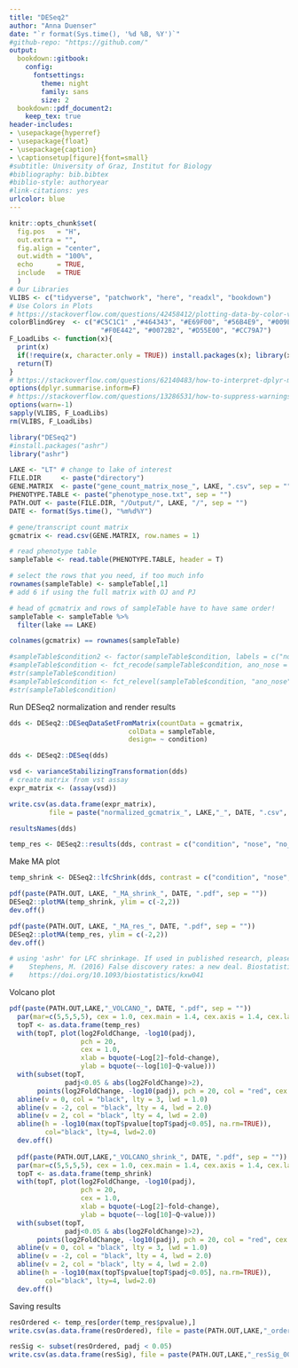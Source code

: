 ```yaml
---
title: "DESeq2"
author: "Anna Duenser"
date: "`r format(Sys.time(), '%d %B, %Y')`"
#github-repo: "https://github.com/"
output:
  bookdown::gitbook:
    config:
      fontsettings:
        theme: night
        family: sans
        size: 2
  bookdown::pdf_document2:
    keep_tex: true
header-includes:
- \usepackage{hyperref}
- \usepackage{float}
- \usepackage{caption}
- \captionsetup[figure]{font=small}
#subtitle: University of Graz, Institut for Biology
#bibliography: bib.bibtex
#biblio-style: authoryear
#link-citations: yes
urlcolor: blue
---
```


```r
knitr::opts_chunk$set(
  fig.pos   = "H",
  out.extra = "",
  fig.align = "center",
  out.width = "100%",
  echo      = TRUE,
  include   = TRUE
  )
# Our Libraries
VLIBS <- c("tidyverse", "patchwork", "here", "readxl", "bookdown")
# Use Colors in Plots
# https://stackoverflow.com/questions/42458412/plotting-data-by-color-variable-with-ggplot2-in-r#comment72062654_42458412
colorBlindGrey  <- c("#C5C1C1" ,"#464343", "#E69F00", "#56B4E9", "#009E73",
                       "#F0E442", "#0072B2", "#D55E00", "#CC79A7")
F_LoadLibs <- function(x){
  print(x)
  if(!require(x, character.only = TRUE)) install.packages(x); library(x, character.only = TRUE);
  return(T)
}
# https://stackoverflow.com/questions/62140483/how-to-interpret-dplyr-message-summarise-regrouping-output-by-x-override
options(dplyr.summarise.inform=F)
# https://stackoverflow.com/questions/13286531/how-to-suppress-warnings-when-plotting-with-ggplot
options(warn=-1)
sapply(VLIBS, F_LoadLibs)
rm(VLIBS, F_LoadLibs)

```

```r
library("DESeq2")
#install.packages("ashr")
library("ashr")
```

```r
LAKE <- "LT" # change to lake of interest
FILE.DIR     <- paste("directory")
GENE.MATRIX  <- paste("gene_count_matrix_nose_", LAKE, ".csv", sep = "")
PHENOTYPE.TABLE <- paste("phenotype_nose.txt", sep = "")
PATH.OUT <- paste(FILE.DIR, "/Output/", LAKE, "/", sep = "")
DATE <- format(Sys.time(), "%m%d%Y")
```

```r

# gene/transcript count matrix
gcmatrix <- read.csv(GENE.MATRIX, row.names = 1)

# read phenotype table
sampleTable <- read.table(PHENOTYPE.TABLE, header = T)

# select the rows that you need, if too much info
rownames(sampleTable) <- sampleTable[,1]
# add 6 if using the full matrix with OJ and PJ

# head of gcmatrix and rows of sampleTable have to have same order!
sampleTable <- sampleTable %>% 
  filter(lake == LAKE)

colnames(gcmatrix) == rownames(sampleTable)

#sampleTable$condition2 <- factor(sampleTable$condition, labels = c("nose","ano_nose"))
#sampleTable$condition <- fct_recode(sampleTable$condition, ano_nose = "no_nose")
#str(sampleTable$condition)
#sampleTable$condition <- fct_relevel(sampleTable$condition, "ano_nose", after = 2)
#str(sampleTable$condition)


```

Run DESeq2 normalization and render results
```r
dds <- DESeq2::DESeqDataSetFromMatrix(countData = gcmatrix,
                              colData = sampleTable,
                              design= ~ condition)

dds <- DESeq2::DESeq(dds)

vsd <- varianceStabilizingTransformation(dds)
# create matrix from vst assay
expr_matrix <- (assay(vsd))

write.csv(as.data.frame(expr_matrix), 
          file = paste("normalized_gcmatrix_", LAKE,"_", DATE, ".csv", sep = ""))

resultsNames(dds)

temp_res <- DESeq2::results(dds, contrast = c("condition", "nose", "no_nose"), alpha = 0.05)
```

Make MA plot
```r

temp_shrink <- DESeq2::lfcShrink(dds, contrast = c("condition", "nose", "no_nose"), type="ashr")

pdf(paste(PATH.OUT, LAKE, "_MA_shrink_", DATE, ".pdf", sep = ""))
DESeq2::plotMA(temp_shrink, ylim = c(-2,2))
dev.off()

pdf(paste(PATH.OUT, LAKE, "_MA_res_", DATE, ".pdf", sep = ""))
DESeq2::plotMA(temp_res, ylim = c(-2,2))
dev.off()

# using 'ashr' for LFC shrinkage. If used in published research, please cite:
#    Stephens, M. (2016) False discovery rates: a new deal. Biostatistics, 18:2.
#    https://doi.org/10.1093/biostatistics/kxw041

```
Volcano plot
```r
pdf(paste(PATH.OUT,LAKE,"_VOLCANO_", DATE, ".pdf", sep = ""))
  par(mar=c(5,5,5,5), cex = 1.0, cex.main = 1.4, cex.axis = 1.4, cex.lab = 1.4)
  topT <- as.data.frame(temp_res)
  with(topT, plot(log2FoldChange, -log10(padj), 
                  pch = 20,
                  cex = 1.0, 
                  xlab = bquote(~Log[2]~fold~change), 
                  ylab = bquote(~-log[10]~Q~value)))
  with(subset(topT, 
              padj<0.05 & abs(log2FoldChange)>2), 
       points(log2FoldChange, -log10(padj), pch = 20, col = "red", cex = 0.5))
  abline(v = 0, col = "black", lty = 3, lwd = 1.0)
  abline(v = -2, col = "black", lty = 4, lwd = 2.0)
  abline(v = 2, col = "black", lty = 4, lwd = 2.0)
  abline(h = -log10(max(topT$pvalue[topT$padj<0.05], na.rm=TRUE)), 
         col="black", lty=4, lwd=2.0)
  dev.off()
  
  pdf(paste(PATH.OUT,LAKE,"_VOLCANO_shrink_", DATE, ".pdf", sep = ""))
  par(mar=c(5,5,5,5), cex = 1.0, cex.main = 1.4, cex.axis = 1.4, cex.lab = 1.4)
  topT <- as.data.frame(temp_shrink)
  with(topT, plot(log2FoldChange, -log10(padj), 
                  pch = 20,
                  cex = 1.0, 
                  xlab = bquote(~Log[2]~fold~change), 
                  ylab = bquote(~-log[10]~Q~value)))
  with(subset(topT, 
              padj<0.05 & abs(log2FoldChange)>2), 
       points(log2FoldChange, -log10(padj), pch = 20, col = "red", cex = 0.5))
  abline(v = 0, col = "black", lty = 3, lwd = 1.0)
  abline(v = -2, col = "black", lty = 4, lwd = 2.0)
  abline(v = 2, col = "black", lty = 4, lwd = 2.0)
  abline(h = -log10(max(topT$pvalue[topT$padj<0.05], na.rm=TRUE)), 
         col="black", lty=4, lwd=2.0)
  dev.off()
```

Saving results
```r
resOrdered <- temp_res[order(temp_res$pvalue),]
write.csv(as.data.frame(resOrdered), file = paste(PATH.OUT,LAKE,"_ordered_pvalue_005", "_", DATE, ".csv", sep = ""))

resSig <- subset(resOrdered, padj < 0.05)
write.csv(as.data.frame(resSig), file = paste(PATH.OUT,LAKE,"_resSig_005", "_", DATE, ".csv", sep = ""))
```



